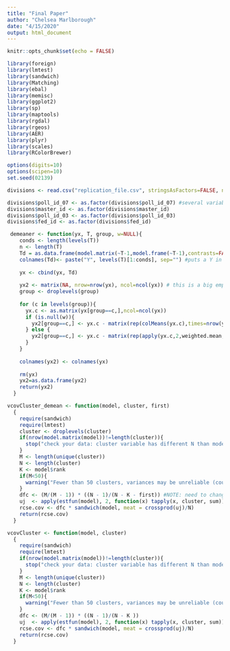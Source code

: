 ```yaml
---
title: "Final Paper"
author: "Chelsea Marlborough"
date: "4/15/2020"
output: html_document
---
```


```r
knitr::opts_chunk$set(echo = FALSE)

library(foreign)
library(lmtest)
library(sandwich)
library(Matching)
library(ebal)
library(memisc)
library(ggplot2)
library(sp)
library(maptools) 
library(rgdal) 
library(rgeos)
library(AER)
library(plyr)
library(scales) 
library(RColorBrewer)

options(digits=10)
options(scipen=10)
set.seed(02139)

```

```r

divisions <- read.csv("replication_file.csv", stringsAsFactors=FALSE, na.strings=c("NA", ""),  strip.white = TRUE)

divisions$poll_id_07 <- as.factor(divisions$poll_id_07) #several variables need to be factors to ensure the functions run properly
divisions$master_id <- as.factor(divisions$master_id)
divisions$poll_id_03 <- as.factor(divisions$poll_id_03)
divisions$fed_id <- as.factor(divisions$fed_id)

```

```r

 demeaner <- function(yx, T, group, w=NULL){
    conds <- length(levels(T))
    n <- length(T)
    Td = as.data.frame(model.matrix(~T-1,model.frame(~T-1),contrasts=FALSE)[1:n,1:conds])
    colnames(Td)<- paste("Y", levels(T)[1:conds], sep="") #puts a Y in front of the year/time variable so they are character strings
    
    yx <- cbind(yx, Td)
    
    yx2 <- matrix(NA, nrow=nrow(yx), ncol=ncol(yx)) # this is a big empty matrix we will fill
    group <- droplevels(group)
    
    for (c in levels(group)){
      yx.c <- as.matrix(yx[group==c,],ncol=ncol(yx))
      if (is.null(w)){
        yx2[group==c,] <- yx.c - matrix(rep(colMeans(yx.c),times=nrow(yx.c)),ncol=ncol(yx.c),byrow=TRUE)
      } else {
        yx2[group==c,] <- yx.c - matrix(rep(apply(yx.c,2,weighted.mean,w=weights),times=nrow(yx.c)),ncol=ncol(yx.c),byrow=TRUE)
      }
    }
    
    colnames(yx2) <- colnames(yx)
    
    rm(yx)
    yx2=as.data.frame(yx2)
    return(yx2)
  }

```

```r

vcovCluster_demean <- function(model, cluster, first)
  {
    require(sandwich)
    require(lmtest)
    cluster <- droplevels(cluster)
    if(nrow(model.matrix(model))!=length(cluster)){
      stop("check your data: cluster variable has different N than model")
    }
    M <- length(unique(cluster))
    N <- length(cluster)           
    K <- model$rank   
    if(M<50){
      warning("Fewer than 50 clusters, variances may be unreliable (could try block bootstrap instead).")
    }
    dfc <- (M/(M - 1)) * ((N - 1)/(N - K - first)) #NOTE: need to change this 6186 if the clusters is different
    uj  <- apply(estfun(model), 2, function(x) tapply(x, cluster, sum));
    rcse.cov <- dfc * sandwich(model, meat = crossprod(uj)/N)
    return(rcse.cov)
  }

```

```r

vcovCluster <- function(model, cluster)
  {
    require(sandwich)
    require(lmtest)
    if(nrow(model.matrix(model))!=length(cluster)){
      stop("check your data: cluster variable has different N than model")
    }
    M <- length(unique(cluster))
    N <- length(cluster)           
    K <- model$rank   
    if(M<50){
      warning("Fewer than 50 clusters, variances may be unreliable (could try block bootstrap instead).")
    }
    dfc <- (M/(M - 1)) * ((N - 1)/(N - K )) 
    uj  <- apply(estfun(model), 2, function(x) tapply(x, cluster, sum));
    rcse.cov <- dfc * sandwich(model, meat = crossprod(uj)/N)
    return(rcse.cov)
  }

```

